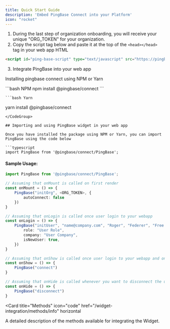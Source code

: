 ```yaml
---
title: Quick Start Guide
description: 'Embed PingBase Connect into your Platform'
icon: "rocket"
---
```


1. During the last step of organization onboarding, you will receive your unique "ORG_TOKEN" for your organization.
2. Copy the script tag below and paste it at the top of the `<head></head>` tag in your web app HTML

```html index.html
<script id="ping-base-script" type="text/javascript" src="https://pingbasecdn.blob.core.windows.net/pb-connect/prod/main.js" defer></script>
```

3. Integrate PingBase into your web app

Installing pingbase connect using NPM or Yarn

<CodeGroup>
    ```bash NPM
npm install @pingbase/connect
```

    ```bash Yarn
yarn install @pingbase/connect
```
</CodeGroup>

## Importing and using PingBase widget in your web app

Once you have installed the package using NPM or Yarn, you can import PingBase using the code below

```typescript
import PingBase from '@pingbase/connect/PingBase';
```

#### Sample Usage:

```typescript
import PingBase from '@pingbase/connect/PingBase';

// Assuming that onMount is called on first render
const onMount = () => {
    PingBase("initOrg", <ORG_TOKEN>, {
        autoConnect: false
    })
}

// Assuming that onLogin is called once user login to your webapp
const onLogin = () => {
    PingBase("initUser", "name@company.com", "Roger", "Federer", "Free Trial", {
        role: "User Role",
        company: "User Company",
        isNewUser: true,
    })
}

// Assuming that onShow is called once user login to your webapp and onLogin is called.
const onShow = () => {
    PingBase("connect")
}

// Assuming that onHide is called whenever you want to disconnect the user. Ex: onLogout
const onHide = () => {
    PingBase("disconnect")
}
```

<Card
  title="Methods"
  icon="code"
  href="/widget-integration/methods/info"
  horizontal
>
  A detailed description of the methods available for integrating the Widget.
</Card>

